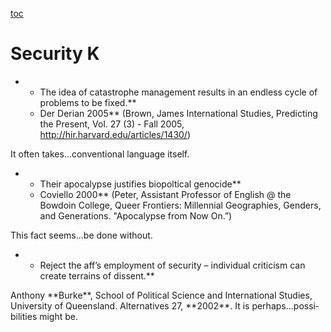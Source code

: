 [[toc]]
=Security K= 

**The idea of catastrophe management results in an endless cycle of problems to be fixed.**
**Der Derian 2005** (Brown, James International Studies, Predicting the Present, Vol. 27 (3) - Fall 2005, http://hir.harvard.edu/articles/1430/)

<span class="s1">It often takes...conventional language itself.</span>

**Their apocalypse justifies biopoltical genocide**
**Coviello 2000** (Peter, Assistant Professor of English @ the Bowdoin College, Queer Frontiers: Millennial Geographies, Genders, and Generations. "Apocalypse from Now On.”)

<span class="s1">This fact seems...</span><span class="s4">be done without.</span>

**Reject the aff’s employment of security – individual criticism can create terrains of dissent.**
Anthony <span class="s1">**Burke**</span>, School of Political Science and International Studies, University of Queensland. Alternatives 27, <span class="s1">**2002**</span>.
<span class="s2">It is perhaps...</span><span class="s1">possi­bilities might be.</span>